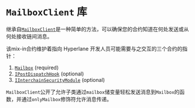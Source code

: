 # `MailboxClient` 库

继承自[`MailboxClient`](https://github.com/hyperlane-xyz/hyperlane-monorepo/blob/v3/solidity/contracts/MailboxClient.sol)是一种简单的方法，可以确保您的合约知道在何处发送或从何处接收链间消息。

该mix-in合约维护着指向 Hyperlane 开发人员可能需要与之交互的三个合约的指针：

1. [`Mailbox`](../messaging/messaging-interface.mdx) (required)
2. [`IPostDispatchHook`](../hooks/interchain-gas.mdx) (optional)
3. [`IInterchainSecurityModule`](../ISM/specify-your-ISM.mdx) (optional)

`MailboxClient`公开了允许子类通过`mailbox`储变量轻松发送消息到`Mailbox`的函数，并通过`onlyMailbox`修饰符允许消息传递。

```solidity file=<rootDir>/node_modules/@hyperlane-xyz/core/contracts/client/MailboxClient.sol
```
